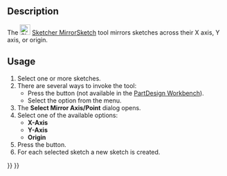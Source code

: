 <languages/>

{{Docnav
|[[Sketcher_MergeSketches|Merge sketches]]
|[[Sketcher_LeaveSketch|Leave sketch]]
|[[Sketcher_Workbench|Sketcher]]
|IconL=Sketcher_MergeSketches.svg‎
|IconR=Sketcher_LeaveSketch.svg
|IconC=Workbench_Sketcher.svg
}}

{{GuiCommand
|Name=Sketcher MirrorSketch
|MenuLocation=Sketch → Mirror sketch
|Workbenches=[[Sketcher_Workbench|Sketcher]], [[PartDesign_Workbench|PartDesign]]
|Version=0.16
}}

==Description==

The [[Image:Sketcher_MirrorSketch.svg|24px]] [[Sketcher_MirrorSketch|Sketcher MirrorSketch]] tool mirrors sketches across their X axis, Y axis, or origin.

==Usage==

# Select one or more sketches.
# There are several ways to invoke the tool:
#* Press the {{Button|[[Image:Sketcher_MirrorSketch.svg|16px]] [[Sketcher_MirrorSketch|Mirror sketch]]}} button (not available in the [[PartDesign_Workbench|PartDesign Workbench]]).
#* Select the {{MenuCommand|Sketch → [[Image:Sketcher_MirrorSketch.svg|16px]] Mirror sketch}} option from the menu.
# The '''Select Mirror Axis/Point''' dialog opens.
# Select one of the available options:
#* '''X-Axis'''
#* '''Y-Axis'''
#* '''Origin'''
# Press the {{Button|OK}} button.
# For each selected sketch a new sketch is created.


{{Docnav
|[[Sketcher_MergeSketches|Merge sketches]]
|[[Sketcher_LeaveSketch|Leave sketch]]
|[[Sketcher_Workbench|Sketcher]]
|IconL=Sketcher_MergeSketches.svg‎
|IconR=Sketcher_LeaveSketch.svg
|IconC=Workbench_Sketcher.svg
}}

{{Sketcher Tools navi{{#translation:}}}}
{{Userdocnavi{{#translation:}}}}